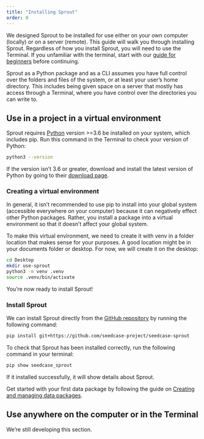 ```yaml
---
title: "Installing Sprout"
order: 0
---
```


We designed Sprout to be installed for use either on your own computer
(locally) or on a server (remote). This guide will walk you through
installing Sprout. Regardless of how you install Sprout, you will need
to use the Terminal. If you unfamiliar with the terminal, start with our
[guide for beginners]() before continuing.

<!-- TODO: this callout might need to be its own include, since other docs will use it too -->

::: callout-important
Sprout as a Python package and as a CLI assumes you have full control
over the folders and files of the system, or at least your user's home
directory. This includes being given space on a server that mostly has
access through a Terminal, where you have control over the directories
you can write to.
:::

## Use in a project in a virtual environment

Sprout requires [Python](https://www.python.org/downloads/) version
\>=3.6 be installed on your system, which includes pip. Run this command
in the Terminal to check your version of Python:

``` bash
python3 --version
```

If the version isn't 3.6 or greater, download and install the latest
version of Python by going to their [download
page](https://www.python.org/downloads/).

### Creating a virtual environment

In general, it isn't recommended to use pip to install into your global
system (accessible everywhere on your computer) because it can
negatively effect other Python packages. Rather, you install a package
into a virtual environment so that it doesn't affect your global system.

To make this virtual environment, we need to create it with venv in a
folder location that makes sense for your purposes. A good location
might be in your documents folder or desktop. For now, we will create it
on the desktop:

``` bash
cd Desktop
mkdir use-sprout
python3 -m venv .venv
source .venv/bin/activate
```

<!-- TODO: Write instructions using Poetry as well -->

You're now ready to install Sprout!

### Install Sprout

We can install Sprout directly from the [GitHub
repository](https://github.com/seedcase-project/seedcase-sprout) by
running the following command:

``` bash
pip install git+https://github.com/seedcase-project/seedcase-sprout
```

To check that Sprout has been installed correctly, run the following
command in your terminal:

``` bash
pip show seedcase_sprout
```

If it installed successfully, it will show details about Sprout.

Get started with your first data package by following the guide on
[Creating and managing data packages](/docs/guide/packages.qmd).

## Use anywhere on the computer or in the Terminal

<!-- TODO: Finish this section -->

::: callout-warning
We're still developing this section.
:::

